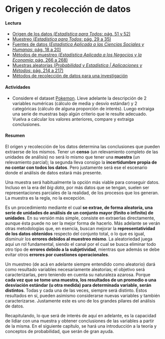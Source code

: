 # Origen y recolección de datos

#### Lectura

- [Origen de los datos (_Estadística para Todos_: pág. 51 y 52)](https://drive.google.com/file/d/1oe0BDy9U1l-H54Ry_mkVC5hxGE-Z5rGm/view?usp=share_link)
- [Muestreo (_Estadística para Todos_: pág. 29 a 35)](https://drive.google.com/file/d/1oe0BDy9U1l-H54Ry_mkVC5hxGE-Z5rGm/view?usp=share_link)
- [Fuentes de datos (_Estadística Aplicada a las Ciencias Sociales y Humanas_: pág. 18 a 20)](https://drive.google.com/file/d/1rayM3pmKjnPR8BvKyU8ZGDo8o_2ZuPZR/view?usp=share_link)
- [Métodos de muestreo (_Estadística Aplicada a los Negocios y la Economía_: pág. 266 a 268)](https://drive.google.com/file/d/1FX-LDq_MY3dD6UkhpktQVN6iDgNKug0N/view?usp=share_link)
- [Muestras aleatorias (_Probabilidad y Estadística | Aplicaciones y Métodos_: pág. 214 a 217)](https://drive.google.com/file/d/1VCLbf-N79MIcStIe35XzL5NF-DTGENo_/view?usp=share_link)
- [Métodos de recolección de datos para una investigación](https://drive.google.com/file/d/137b6XkFVYO_bT3jBDMTlPivu97vLftoR/view?usp=share_link)
        
#### Actividades
- Considere el dataset [Pokemon](https://drive.google.com/drive/folders/1Lprg5DfAXRnUcmYi5TdzfpKIzQ49ITuq?usp=share_link). Lleve adelante la descripción de 2 variables numéricas (cálculo de media y desvío estándar) y 2 categóricas (cálculo de alguna proporción de interés). Luego extraiga una serie de muestras bajo algún criterio que le resulte adecuado. Vuelva a calcular los valores anteriores, compare y extraiga conclusiones.

#### Resumen

El origen y recolección de los datos determina las conclusiones que pueden extraerse de los mismos. Tener un **censo** (un relevamiento completo de las unidades de análisis) no será lo mismo que tener una **muestra** (un relevamiento parcial); la segunda lleva consigo la **incertidumbre propia de no contar con todos los datos**. Pero justamente será ese el escenario donde el análisis de datos estará más presente. 

Una muestra será habitualmente la opción más viable para conseguir datos. Incluso en la era del _big data_, por más datos que se tengan, suelen ser representaciones parciales de la realidad, de los procesos que los generan. La muestra es la regla, no la excepción.

Es un procedimiento mediante el cual **se extrae, de forma aleatoria, una serie de unidades de análisis de un conjunto mayor (finito o infinito) de unidades**. En su versión más simple, consiste en extraerlas directamente, aunque ésta puede no ser la mejor forma de hacerlo. Más adelante se verán otras metodologías que, en esencia, buscan mejorar la **representatividad de los datos obtenidos** respecto del conjunto total, o lo que es igual, disminuir los **errores debidos al muestreo mismo**. La aleatoriedad juega aquí un rol fundamental, siendo el canal por el cual se busca eliminar todo otro tipo de **errores debido a la subjetividad**, mientras que además se debe evitar otros **errores por cuestiones operacionales**.

Un muestreo (de acá en adelante siempre entendido como aleatorio) dará como resultado variables necesariamente aleatorias; el objetivo será caracterizarlas, pero teniendo en cuenta su naturaleza azarosa. Porque **cada vez que se tome una muestra, los resultados de un promedio o una desviación estándar (u otra medida) para determinada variable, serán distintos**. Todas y cada una de las veces, siempre será distinto. Estos resultados en sí, pueden asimismo considerarse nuevas variables y también caracterizarse. Justamente este es uno de los grandes pilares del análisis de datos.

Recapitulando, lo que será de interés de aquí en adelante, es la capacidad de lidiar con una muestra y obtener conclusiones de las variables a partir de la misma. En el siguiente capítulo, se hará una introducción a la teoría y conceptos de probabilidad, que serán de gran ayuda.